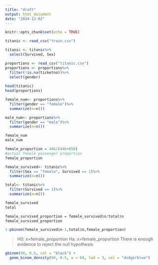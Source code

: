 ---
title: "draft"
output: html_document
date: "2024-12-02"
---

```{r setup, include=FALSE}
knitr::opts_chunk$set(echo = TRUE)

```

```{r}
titanic <- read_csv("train.csv")

titanic <- titanic%>%
  select(Survived, Sex)

proportions <- read_csv("titanic.csv")
proportions <- proportions%>%
  filter(!is.na(ticketno))%>%
  select(gender)
  
head(titanic)
head(proportions)

female_num<- proportions%>%
  filter(gender == "female")%>%
  summarize(n=n())

male_num<- proportions%>%
  filter(gender == "male")%>%
  summarize(n=n())

female_num
male_num

female_proportion = 446/(446+850)
#actual female passenger proportion
female_proportion

female_survived<- titanic%>%
  filter(Sex == "female", Survived == 1)%>%
  summarize(n=n())

total<- titanic%>%
  filter(Survived == 1)%>%
  summarize(n=n())

female_survived
total

female_survived_proportion = female_survived$n/total$n
female_survived_proportion
```
```{r}
1-pbinom(female_survived$n-1,total$n,female_proportion)
```
> H0: x=female_proportion Ha: x>female_proportion There is enough evidence to reject the null hypothesis

```{r}
gbinom(90, 0.5, col = "black") +
  geom_binom_density(90, 0.5, a = 60, lwd = 3, col = "dodgerblue")
```

